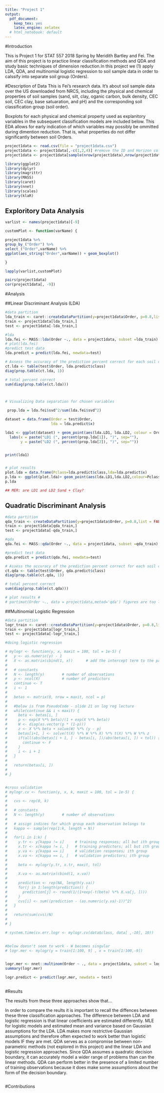 ```yaml
---
title: "Project 1"
output:
  pdf_document: 
    keep_tex: yes
    latex_engine: xelatex
  # html_notebook: default
---
```



#Introduction

This is Project 1 for STAT 557 2018 Spring by Meridith Bartley and Fei. The aim of this project is to practice linear classification methods and QDA and study basic techniques of dimension reduction.In this project we (1) apply LDA, QDA, and multinomial logistic regression to soil sample data in order to calssify into separate soil group (Orders). 

#Description of Data
This is Fei's research data. It's about soil sample data over the US downloaded from NRCS, including the physical and chemical properties of soil samples (sand, silt, clay, oganic carbon, bulk  density, CEC soil, CEC clay, base satuaration, and pH) and the corresponding soil classification group (soil order). 

Boxplots for each physical and chemical property used as explanitory variables in the subsequent classification models are included below. This EDA allows for early indication of which variables may possibly be ommitted during dimention reduction. That is, what properties do not differ significantly between soil Orders.

```r

project1data <- read.csv(file = "project1data.csv")
project1data <- project1data[,-c(1,2,4)] #remove the ID and Horizon columns which are useless,Silt is redundant information since it could be calculated from Sand and Clay. 
project1data <- project1data[sample(nrow(project1data),nrow(project1data)),] ###shuffle rows

library(ggplot2)
library(dplyr)
library(magrittr)
library(MASS)
library(caret)
library(nnet) 
library(scales)
library(klaR)


```

## Exploritory Data Analysis
```r

varlist <- names(project1data)[-9]

customPlot <- function(varName) {

project1data %>% 
group_by_("Order") %>% 
select_("Order",varName) %>% 
ggplot(aes_string("Order",varName)) + geom_boxplot()

}

lapply(varlist,customPlot)

pairs(project1data)
cor(project1data[, -9])


```


#Analysis

##Linear Discriminant Analysis (LDA)


```r



#data partition
lda_train <- caret::createDataPartition(y=project1data$Order, p=0.8,list = FALSE)
train <- project1data[lda_train,]
test <- project1data[-lda_train,]

#lda
lda.fei <- MASS::lda(Order ~., data = project1data, subset =lda_train)
# plot(lda.fei)
#predict test data
lda.predict = predict(lda.fei, newdata=test)

# Assess the accuracy of the prediction percent correct for each soil class (Order) in test data
ct.lda <- table(test$Order, lda.predict$class)
diag(prop.table(ct.lda, 1))

# total percent correct
sum(diag(prop.table(ct.lda)))



# Visualizing Data separation for chosen variables

 prop.lda = lda.fei$svd^2/sum(lda.fei$svd^2)

dataset = data.frame(Order = test$Order,
                     lda = lda.predict$x)

lda1 <- ggplot(dataset) + geom_point(aes(lda.LD1, lda.LD2, colour = Order), size = 1) +
  labs(x = paste("LD1 (", percent(prop.lda[1]), ")", sep=""),
       y = paste("LD2 (", percent(prop.lda[2]), ")", sep=""))


print(lda1)


# plot results 
plot.lda = data.frame(Pclass=lda.predict$class,lda=lda.predict$x)
p.lda <- ggplot(plot.lda)+ geom_point(aes(lda.LD1,lda.LD2,colour=Pclass),size=1)
p.lda

## MER: are LD1 and LD2 Sand + Clay? 
```

## Quadratic Discriminant Analysis

```r

#data partition
qda_train <- createDataPartition(y=project1data$Order, p=0.8,list = FALSE)
train <- project1data[qda_train,]
test <- project1data[-qda_train,]

#qda
qda.fei <- MASS::qda(Order ~., data = project1data, subset =qda_train)

#predict test data
qda.predict = predict(qda.fei, newdata=test)

# Assess the accuracy of the prediction percent correct for each soil class (Order) in test data
ct.qda <- table(test$Order, qda.predict$class)
diag(prop.table(ct.qda, 1))

# total percent correct
sum(diag(prop.table(ct.qda)))

# plot results # 
# partimat(Order ~., data = project1data,metod='qda') figures are too large and took forever to show up. 

```

##Multinomial Logistic Regression

```r

#data partition
logr_train <- caret::createDataPartition(y=project1data$Order, p=0.8,list = FALSE)
train <- project1data[logr_train,]
test <- project1data[-logr_train,]

#doing logistic regression

# mylogr <- function(y, x, maxit = 100, tol = 1e-5) {
#   y <- as.numeric(y) - 1
#   X <- as.matrix(cbind(1, x))      # add the intercept term to the predictors
#   
#   # constants
#   N <- length(y)        # number of observations
#   p <- ncol(X)          # number of predictors
#   continue <- T
#   i <- 1
#   
#   betas <- matrix(0, nrow = maxit, ncol = p)
#   
#   #below is from PseudoCode - slide 21 on log reg lecture
#   while(continue && i < maxit) {
#     beta <- betas[i, ]
#     p <- exp(X %*% beta)/(1 + exp(X %*% beta))
#     W <- diag(as.vector(p * (1-p)))
#     z <- X %*% beta + solve(W) %*% (y - p)
#     betas[i+1, ] <- solve(t(X) %*% W %*% X) %*% t(X) %*% W %*% z
#     if(all(abs(betas[i + 1, ] - betas[i, ])/abs(betas[i, ]) < tol)) {
#       continue <- F
#     }
#     i <- i + 1
#   }
#   
#   return(betas[i, ])
#   
# }


#cross validation
# mylogr.cv <- function(y, x, k, maxit = 100, tol = 1e-5) {
#   
#   cvs <- rep(0, k)
#   
#   # constants
#   N <- length(y)        # number of observations
#   
#   # assign indices for which group each observation belongs to
#   kappa <- sample(rep(1:k, length = N))
#   
#   for(i in 1:k) {
#     y.tr <- y[kappa != i]     # training responses; all but ith group
#     x.tr <- x[kappa != i, ]   # training predictors; all but ith group
#     y.va <- y[kappa == i]     # validation responses; ith group
#     x.va <- x[kappa == i, ]   # validation predictors; ith group
#     
#     beta <- mylogr(y.tr, x.tr, maxit, tol)
#     
#     X.va <- as.matrix(cbind(1, x.va))
#     
#     prediction <- rep(NA, length(y.va))
#     for(j in 1:length(prediction)) {
#       prediction[j] <- round(1/(1+exp(-t(beta) %*% X.va[j, ])))
#     }
#     cvs[i] <- sum((prediction - (as.numeric(y.va)-1))^2)
#   }
#   
#   return(sum(cvs)/N)
#   
# }

# system.time(cv.err.logr <- mylogr.cv(data$class, data[ ,-10], 10))
  
  
#below doesn't seem to work - W becomes singular
# logr.mer <- mylogr(y = train[1:100, 9] , x = train[1:100,-9])


logr.mer <- nnet::multinom(Order ~ ., data = project1data, subset = logr_train)
summary(logr.mer)

logr.predict <- predict(logr.mer, newdata = test)
  


```



#Results

The results from these three approaches show that...


In order to compare the reults it is important to recall the diffences between these three classification approaches. The difference between LDA and logistic regression is that linear coefficients are estimated differently. MLE for logistic models and estimated mean and variance based on Gaussian assumptions for the LDA. LDA makes more restrictive Gaussian assumptions and therefore often expected to work better than logistic models IF they are met. QDA serves as a compromise between non-parametric methods (not explored in this project) and the linear LDA and logistic regression approaches. Since QDA assumes a quadratic decision boundary, it can accurately model a wider range of problems than can the linear methods. QDA can perform better in the presence of a limited number of training observations because it does make some assumptions about the form of the decision boundary.


```r



```

#Contributions
  